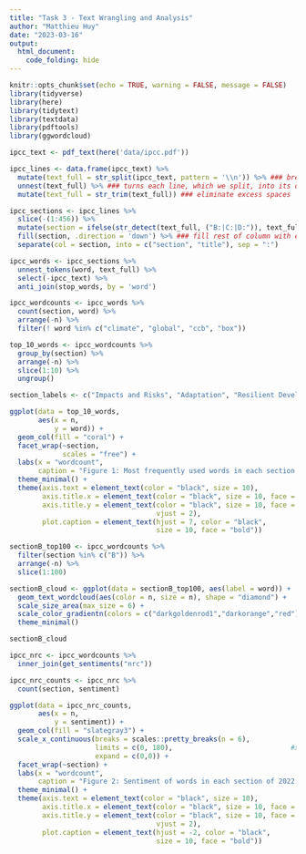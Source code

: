 ```yaml
---
title: "Task 3 - Text Wrangling and Analysis"
author: "Matthieu Huy"
date: "2023-03-16"
output: 
  html_document:
    code_folding: hide
---
```


```r
knitr::opts_chunk$set(echo = TRUE, warning = FALSE, message = FALSE)
library(tidyverse)
library(here)
library(tidytext)
library(textdata)
library(pdftools)
library(ggwordcloud)
```

```r
ipcc_text <- pdf_text(here('data/ipcc.pdf'))

ipcc_lines <- data.frame(ipcc_text) %>% 
  mutate(text_full = str_split(ipcc_text, pattern = '\\n')) %>% ### breaks up full page string into individual lines based on pattern "/n" at the end of each line
  unnest(text_full) %>% ### turns each line, which we split, into its own row of the data frame
  mutate(text_full = str_trim(text_full)) ### eliminate excess spaces

ipcc_sections <- ipcc_lines %>% 
  slice(-(1:456)) %>% 
  mutate(section = ifelse(str_detect(text_full, ("B:|C:|D:")), text_full, NA)) %>% 
  fill(section, .direction = 'down') %>% ### fill rest of column with extracted sections
  separate(col = section, into = c("section", "title"), sep = ":")

ipcc_words <- ipcc_sections %>% 
  unnest_tokens(word, text_full) %>% 
  select(-ipcc_text) %>% 
  anti_join(stop_words, by = 'word')

ipcc_wordcounts <- ipcc_words %>% 
  count(section, word) %>% 
  arrange(-n) %>% 
  filter(! word %in% c("climate", "global", "ccb", "box"))

top_10_words <- ipcc_wordcounts %>% 
  group_by(section) %>% 
  arrange(-n) %>% 
  slice(1:10) %>% 
  ungroup()

section_labels <- c("Impacts and Risks", "Adaptation", "Resilient Development")

ggplot(data = top_10_words,
       aes(x = n,
           y = word)) +
  geom_col(fill = "coral") +
  facet_wrap(~section,
             scales = "free") +
  labs(x = "wordcount",
       caption = "Figure 1: Most frequently used words in each section of 2022 IPCC Climate Change Report.") +
  theme_minimal() +
  theme(axis.text = element_text(color = "black", size = 10),                   
        axis.title.x = element_text(color = "black", size = 10, face = "bold"),  
        axis.title.y = element_text(color = "black", size = 10, face = "bold",
                                    vjust = 2),           
        plot.caption = element_text(hjust = 7, color = "black",
                                    size = 10, face = "bold"))

```

```r
sectionB_top100 <- ipcc_wordcounts %>% 
  filter(section %in% c("B")) %>% 
  arrange(-n) %>% 
  slice(1:100)

sectionB_cloud <- ggplot(data = sectionB_top100, aes(label = word)) +
  geom_text_wordcloud(aes(color = n, size = n), shape = "diamond") +
  scale_size_area(max_size = 6) +
  scale_color_gradientn(colors = c("darkgoldenrod1","darkorange","red")) +
  theme_minimal()

sectionB_cloud
```


```r
ipcc_nrc <- ipcc_wordcounts %>% 
  inner_join(get_sentiments("nrc"))

ipcc_nrc_counts <- ipcc_nrc %>% 
  count(section, sentiment)

ggplot(data = ipcc_nrc_counts, 
       aes(x = n, 
           y = sentiment)) +
  geom_col(fill = "slategray3") +
  scale_x_continuous(breaks = scales::pretty_breaks(n = 6),             #x axis breaks
                     limits = c(0, 180),                             #x axis range
                     expand = c(0,0)) +
  facet_wrap(~section) +
  labs(x = "wordcount",
       caption = "Figure 2: Sentiment of words in each section of 2022 IPCC Climate Change Report.") +
  theme_minimal() +
  theme(axis.text = element_text(color = "black", size = 10),                   
        axis.title.x = element_text(color = "black", size = 10, face = "bold"),  
        axis.title.y = element_text(color = "black", size = 10, face = "bold",
                                    vjust = 2),           
        plot.caption = element_text(hjust = -2, color = "black",
                                    size = 10, face = "bold"))

```


